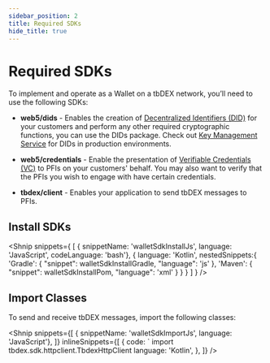 ```yaml
---
sidebar_position: 2
title: Required SDKs
hide_title: true
---
```



<LanguageSwitcher languages="JavaScript, Kotlin" />

# Required SDKs

To implement and operate as a Wallet on a tbDEX network, you’ll need to use the following SDKs:


* **web5/dids** - Enables the creation of [Decentralized Identifiers (DID)](/docs/web5/learn/decentralized-identifiers) for your customers and perform any other required cryptographic functions, you can use the DIDs package. Check out [Key Management Service](/docs/web5/build/decentralized-identifiers/key-management) for DIDs in production environments.

* **web5/credentials** - Enable the presentation of [Verifiable Credentials (VC)](/docs/web5/learn/verifiable-credentials) to PFIs on your customers' behalf. You may also want to verify that the PFIs you wish to engage with have certain credentials.

* **tbdex/client** - Enables your application to send tbDEX messages to PFIs.

## Install SDKs

<Shnip snippets={
  [
    { snippetName: 'walletSdkInstallJs', language: 'JavaScript', codeLanguage: 'bash'},
    {
      language: 'Kotlin',
      nestedSnippets:{
          'Gradle': {
            "snippet": walletSdkInstallGradle,
            "language": 'js'
          },
          'Maven': {
            "snippet": walletSdkInstallPom,
            "language": 'xml'
          }
        }
    }
  ]
} />

## Import Classes

To send and receive tbDEX messages, import the following classes:

<Shnip snippets={[
    { snippetName: 'walletSdkImportJs', language: 'JavaScript'},
  ]}
  inlineSnippets={[
    {
      code: `  import tbdex.sdk.httpclient.TbdexHttpClient
      language: 'Kotlin',
    },
  ]}
  />
